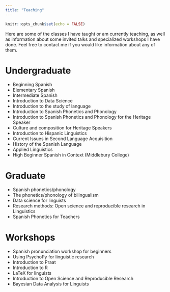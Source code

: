 ```yaml
---
title: "Teaching"
---
```


```r
knitr::opts_chunk$set(echo = FALSE)
```

Here are some of the classes I have taught or am currently teaching, as well as information about some invited talks and specialized workshops I have done. 
Feel free to contact me if you would like information about any of them.

# Undergraduate

- Beginning Spanish
- Elementary Spanish
- Intermediate Spanish
- Introduction to Data Science
- Introduction to the study of language
- Introduction to Spanish Phonetics and Phonology
- Introduction to Spanish Phonetics and Phonology for the Heritage Speaker
- Culture and composition for Heritage Speakers
- Introduction to Hispanic Linguistics
- Current Issues in Second Language Acquisition
- History of the Spanish Language
- Applied Linguistics
- High Beginner Spanish in Context (Middlebury College)

# Graduate

- Spanish phonetics/phonology
- The phonetics/phonology of bilingualism
- Data science for linguists
- Research methods: Open science and reproducible research in Linguistics
- Spanish Phonetics for Teachers

# Workshops

- Spanish pronunciation workshop for beginners
- Using PsychoPy for linguistic research
- Introduction to Praat
- Introduction to R
- LaTeX for linguists
- Introduction to Open Science and Reproducible Research
- Bayesian Data Analysis for Linguists

<br><br><br>
